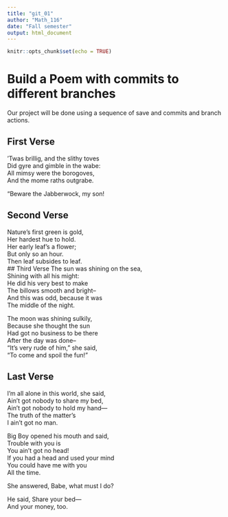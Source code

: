 ```yaml
---
title: "git_01"
author: "Math_116"
date: "Fall semester"
output: html_document
---
```


```r
knitr::opts_chunk$set(echo = TRUE)
```
# Build a Poem with commits to different branches
Our project will be done using a sequence of save and commits and branch actions.
<!-- Do not modify or change any text in "!--" bracketed areas such as this --- these are instructions to
you, if you change any of this the git program will notice it and compromise your git merging strategy !-->

## First Verse 
<!--Put the first five lines of a poem by Lewis Carrol in this section!-->
’Twas brillig, and the slithy toves   
      Did gyre and gimble in the wabe:   
All mimsy were the borogoves,   
      And the mome raths outgrabe.    

“Beware the Jabberwock, my son!    


## Second Verse
<!--Put the first five lines of a poem by Robert Frost here!-->
Nature’s first green is gold,  
Her hardest hue to hold.    
Her early leaf’s a flower;    
But only so an hour.    
Then leaf subsides to leaf.   
## Third Verse
<!--Put the first two verses of The Walrus and the Carpenter here!-->
The sun was shining on the sea,  
Shining with all his might:   
He did his very best to make   
The billows smooth and bright--   
And this was odd, because it was   
The middle of the night.   

The moon was shining sulkily,  
Because she thought the sun   
Had got no business to be there   
After the day was done--   
"It's very rude of him," she said,  
"To come and spoil the fun!"

## Last Verse
<!--Put a short poem of your choice 8-20 lines,here!-->
I’m all alone in this world, she said,   
Ain’t got nobody to share my bed,   
Ain’t got nobody to hold my hand—   
The truth of the matter’s   
I ain’t got no man.   

Big Boy opened his mouth and said,   
Trouble with you is   
You ain’t got no head!   
If you had a head and used your mind   
You could have me with you    
All the time.    

She answered, Babe, what must I do?    

He said, Share your bed—    
And your money, too.     